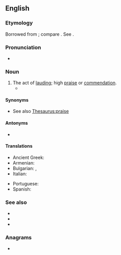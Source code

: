 ==English==

===Etymology===
Borrowed from {{bor|en|la|laudatio}}; compare {{cog|ang|taudation}}. See {{m|en|laud}}.

===Pronunciation===
* {{IPA|en|/lɔːˈdeɪ.ʃən/}}

===Noun===
{{en-noun|~}}

# The act of [[laud]]ing; high [[praise]] or [[commendation]].
#* {{quote-book|1=en|year=1956|year_published=1972|author=Anthony Burgess|authorlink=Anthony Burgess|title=Time for a Tiger|series=The Malayan Trilogy|page=37|passage=Thus, the myths of cinema and syndicated cartoon have served to unite the diverse races far more than the clump of the cricket-ball and the clipped rebukes and '''laudations''' of their masters.}}

====Synonyms====
* See also [[Thesaurus:praise]]

====Antonyms====
* {{l|en|sarcasm}}

====Translations====
{{trans-top|act of lauding}}
* Ancient Greek: {{t|grc|δοξολογία|f}}
* Armenian: {{t+|hy|գովեստ}}
* Bulgarian: {{t+|bg|хвалебствие|n}}, {{t+|bg|възхвала}}
* Italian: {{t+|it|lode|f}}
{{trans-mid}}
* Portuguese: {{t+|pt|loa|f}}
* Spanish: {{t+|es|loa|f}}
{{trans-bottom}}

===See also===
<!--are these related terms?-->
* {{l|en|applaud}}
* {{l|en|applause}}
* {{l|en|plaudit}}

===Anagrams===
* {{anagrams|en|a=aadilnotu|adulation}}